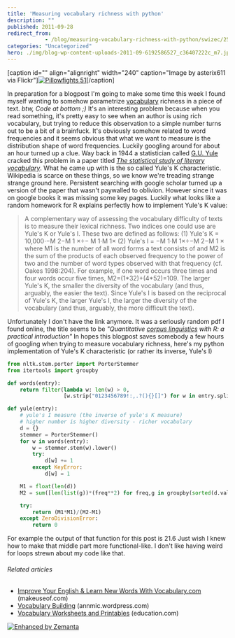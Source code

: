 ```yaml
---
title: 'Measuring vocabulary richness with python'
description: ""
published: 2011-09-28
redirect_from: 
            - /blog/measuring-vocabulary-richness-with-python/swizec/2528
categories: "Uncategorized"
hero: ./img/blog-wp-content-uploads-2011-09-6192586527_c36407222c_m7.jpg
---
```

\[caption id=&quot;&quot; align=&quot;alignright&quot; width=&quot;240&quot; caption=&quot;Image by asterix611 via Flickr&quot;][![Pillowfights 51](./img/blog-wp-content-uploads-2011-09-6192586527_c36407222c_m7.jpg "Pillowfights 51")](http://www.flickr.com/photos/28722563@N05/6192586527)\[/caption]

In preparation for a blogpost I&#x27;m going to make some time this week I found myself wanting to somehow parametrize [vocabulary](http://en.wikipedia.org/wiki/Vocabulary "Vocabulary") richness in a piece of text. _btw, Code at bottom ;)_ It&#x27;s an interesting problem because when you read something, it&#x27;s pretty easy to see when an author is using rich vocabulary, but trying to reduce this observation to a simple number turns out to be a bit of a brainfuck. It&#x27;s obviously somehow related to word frequencies and it seems obvious that what we want to measure is the distribution shape of word frequencies. Luckily googling around for about an hour turned up a clue. Way back in 1944 a statistician called [G.U. Yule](http://en.wikipedia.org/wiki/Udny_Yule) cracked this problem in a paper titled _[The statistical study of literary vocabulary](http://scholar.google.si/scholar?q=The+statistical+study+of+literary+vocabulary+&amp;hl=sl&amp;btnG=Iskanje)_. What he came up with is the so called Yule&#x27;s K characteristic. Wikipedia is scarce on these things, so we know we&#x27;re treading strange strange ground here. Persistent searching with google scholar turned up a version of the paper that wasn&#x27;t paywalled to oblivion. However since it was on google books it was missing some key pages. Luckily what looks like a random homework for R explains perfectly how to implement Yule&#x27;s K value:

> A complementary way of assessing the vocabulary difficulty of texts is to measure their lexical richness. Two indices one could use are Yule&#x27;s K or Yule&#x27;s I. These two are defined as follows: (1) Yule&#x27;s K = 10,000⋅M 2−M 1 ÷ M 1⋅M 1 (2) Yule&#x27;s I = M 1⋅M 1÷M 2−M 1  where M1 is the number of all word forms a text consists of and M2 is the sum of the products of each observed frequency to the power of two and the number of word types observed with that frequency (cf. Oakes 1998:204). For example, if one word occurs three times and four words occur five times, M2=(1\*32)+(4\*52)=109. The larger Yule&#x27;s K, the smaller the diversity of the vocabulary (and thus, arguably, the easier the text). Since Yule&#x27;s I is based on the reciprocal of Yule&#x27;s K, the larger Yule&#x27;s I, the larger the diversity of the vocabulary (and thus, arguably, the more difficult the text).

Unfortunately I don&#x27;t have the link anymore. It was a seriously random pdf I found online, the title seems to be _&quot;Quantitative [corpus linguistics](http://en.wikipedia.org/wiki/Corpus_linguistics "Corpus linguistics") with R: a practical introduction&quot;_ In hopes this blogpost saves somebody a few hours of googling when trying to measure vocabulary richness, here&#x27;s my python implementation of Yule&#x27;s K characteristic (or rather its inverse, Yule&#x27;s I)

```python
from nltk.stem.porter import PorterStemmer
from itertools import groupby

def words(entry):
    return filter(lambda w: len(w) > 0,
                  [w.strip("0123456789!:,.?(){}[]") for w in entry.split()])

def yule(entry):
    # yule's I measure (the inverse of yule's K measure)
    # higher number is higher diversity - richer vocabulary
    d = {}
    stemmer = PorterStemmer()
    for w in words(entry):
        w = stemmer.stem(w).lower()
        try:
            d[w] += 1
        except KeyError:
            d[w] = 1

    M1 = float(len(d))
    M2 = sum([len(list(g))*(freq**2) for freq,g in groupby(sorted(d.values()))])

    try:
        return (M1*M1)/(M2-M1)
    except ZeroDivisionError:
        return 0
```

For example the output of that function for this post is 21.6 Just wish I knew how to make that middle part more functional-like. I don&#x27;t like having weird for loops strewn about my code like that.

###### Related articles

- [Improve Your English &amp; Learn New Words With Vocabulary.com](http://www.makeuseof.com/tag/improve-english-learn-words-vocabularycom/) (makeuseof.com)
- [Vocabulary Building](http://annmic.wordpress.com/2011/09/20/vocabulary-building/) (annmic.wordpress.com)
- [Vocabulary Worksheets and Printables](http://www.education.com/worksheets/vocabulary/) (education.com)

[![Enhanced by Zemanta](http://img.zemanta.com/zemified_e.png?x-id=6825c36b-0d62-4d69-a0eb-3b4d98c62cad)](http://www.zemanta.com/ "Enhanced by Zemanta")